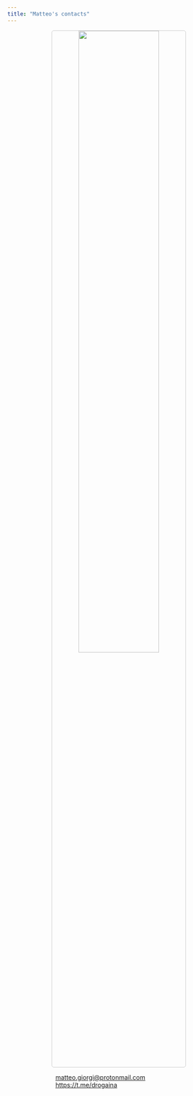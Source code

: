 ```yaml
---
title: "Matteo's contacts"
---
```









<p align="center">
  <img width="60%" style="border:1px solid #CCCCCC; border-radius: 5px; margin-top:0%" src="assets/postman.png"/>
</p>

<div class="boxed"; style="margin-top:5px; margin-left:20%; margin-right:20%">
  <i class="far fa-envelope-open"></i>&nbsp&nbsp<a href="mailto:matteo.giorgi@protonmail.com">matteo.giorgi@protonmail.com</a></br>
  <i class="far fa-paper-plane"></i>&nbsp&nbsp<a href="https://t.me/drogaina" rel="noopener noreferrer" target="_blank">https://t.me/drogaina</a>&nbsp&nbsp&nbsp&nbsp&nbsp&nbsp&nbsp
</div>
